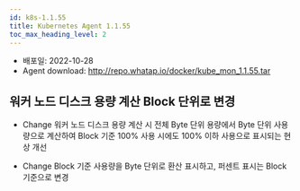 ```yaml
---
id: k8s-1.1.55
title: Kubernetes Agent 1.1.55
toc_max_heading_level: 2
---
```



* 배포일: 2022-10-28
* Agent download: http://repo.whatap.io/docker/kube_mon_1.1.55.tar

## 워커 노드 디스크 용량 계산 Block 단위로 변경

* <Status>Change</Status> 워커 노드 디스크 용량 계산 시 전체 Byte 단위 용량에서 Byte 단위 사용량으로 계산하여 Block 기준 100% 사용 시에도 100% 이하 사용으로 표시되는 현상 개선

* <Status>Change</Status> Block 기준 사용량을 Byte 단위로 환산 표시하고, 퍼센트 표시는 Block 기준으로 변경